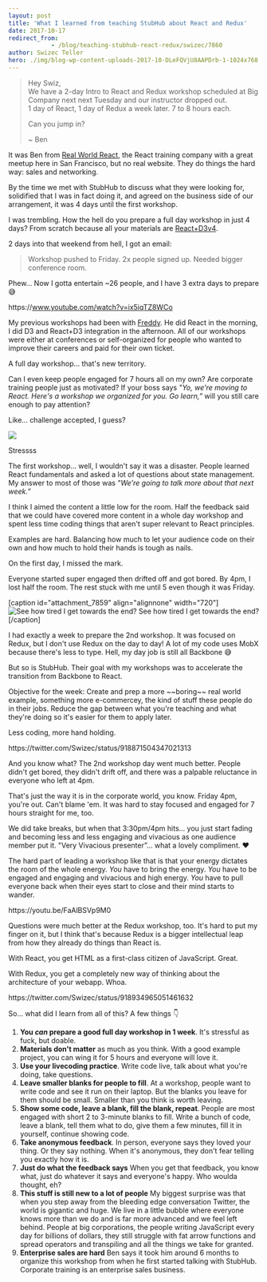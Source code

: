 ```yaml
---
layout: post
title: 'What I learned from teaching StubHub about React and Redux'
date: 2017-10-17
redirect_from: 
            - /blog/teaching-stubhub-react-redux/swizec/7860
author: Swizec Teller
hero: ./img/blog-wp-content-uploads-2017-10-DLeFQVjU8AAPDrb-1-1024x768.jpg
---
```

> Hey Swiz,  
> We have a 2-day Intro to React and Redux workshop scheduled at Big Company next next Tuesday and our instructor dropped out.  
> 1 day of React, 1 day of Redux a week later. 7 to 8 hours each.
>
>
>
> Can you jump in?
>
>
>
> ~ Ben



It was Ben from [Real World React](http://www.realworldreact.com), the React training company with a great meetup here in San Francisco, but no real website. They do things the hard way: sales and networking.



By the time we met with StubHub to discuss what they were looking for, solidified that I was in fact doing it, and agreed on the business side of our arrangement, it was 4 days until the first workshop.



I was trembling. How the hell do you prepare a full day workshop in just 4 days? From scratch because all your materials are [React+D3v4](https://swizec.com/reactd3js/).



2 days into that weekend from hell, I got an email:



> Workshop pushed to Friday. 2x people signed up. Needed bigger conference room.



Phew… Now I gotta entertain ~26 people, and I have 3 extra days to prepare 😅



https&#x3A;//www.youtube.com/watch?v=ix5iqTZ8WCo



My previous workshops had been with [Freddy](https://github.com/freddyrangel). He did React in the morning, I did D3 and React+D3 integration in the afternoon. All of our workshops were either at conferences or self-organized for people who wanted to improve their careers and paid for their own ticket.



A full day workshop… that's new territory.



Can I even keep people engaged for 7 hours all on my own? Are corporate training people just as motivated? If your boss says _"Yo, we're moving to React. Here's a workshop we organized for you. Go learn,”_ will you still care enough to pay attention?



Like… challenge accepted, I guess?



![](./img/blog-wp-content-uploads-2017-10-DLeFQVjU8AAPDrb-1-1024x768.jpg)



Stressss



The first workshop… well, I wouldn't say it was a disaster. People learned React fundamentals and asked a lot of questions about state management. My answer to most of those was _"We're going to talk more about that next week.”_



I think I aimed the content a little low for the room. Half the feedback said that we could have covered more content in a whole day workshop and spent less time coding things that aren't super relevant to React principles.



Examples are hard. Balancing how much to let your audience code on their own and how much to hold their hands is tough as nails.



On the first day, I missed the mark.



Everyone started super engaged then drifted off and got bored. By 4pm, I lost half the room. The rest stuck with me until 5 even though it was Friday.



\[caption id="attachment_7859" align="alignnone" width="720"]![See how tired I get towards the end?](./img/blog-wp-content-uploads-2017-10-DLfgfdUUEAAk9xJ.png) See how tired I get towards the end?\[/caption]



I had exactly a week to prepare the 2nd workshop. It was focused on Redux, but I don't use Redux on the day to day! A lot of my code uses MobX because there's less to type. Hell, my day job is still all Backbone 😅



But so is StubHub. Their goal with my workshops was to accelerate the transition from Backbone to React.



Objective for the week: Create and prep a more \~~boring\~~ real world example, something more e-commercey, the kind of stuff these people do in their jobs. Reduce the gap between what you're teaching and what they're doing so it's easier for them to apply later.



Less coding, more hand holding.



https&#x3A;//twitter.com/Swizec/status/918871504347021313



And you know what? The 2nd workshop day went much better. People didn't get bored, they didn't drift off, and there was a palpable reluctance in everyone who left at 4pm.



That's just the way it is in the corporate world, you know. Friday 4pm, you're out. Can't blame 'em. It was hard to stay focused and engaged for 7 hours straight for me, too.



We did take breaks, but when that 3:30pm/4pm hits… you just start fading and becoming less and less engaging and vivacious as one audience member put it. "Very Vivacious presenter”… what a lovely compliment. ❤️



The hard part of leading a workshop like that is that your energy dictates the room of the whole energy. _You_ have to bring the energy. _You_ have to be engaged and engaging and vivacious and high energy. _You_ have to pull everyone back when their eyes start to close and their mind starts to wander.



https&#x3A;//youtu.be/FaAlBSVp9M0



Questions were much better at the Redux workshop, too. It's hard to put my finger on it, but I think that's because Redux is a bigger intellectual leap from how they already do things than React is.



With React, you get HTML as a first-class citizen of JavaScript. Great.



With Redux, you get a completely new way of thinking about the architecture of your webapp. Whoa.



https&#x3A;//twitter.com/Swizec/status/918934965051461632



So… what did I learn from all of this? A few things 👇



1. **You _can_ prepare a good full day workshop in 1 week**. It's stressful as fuck, but doable.
2. **Materials don't matter** as much as you think. With a good example project, you can wing it for 5 hours and everyone will love it.
3. **Use your livecoding practice**. Write code live, talk about what you're doing, take questions.
4. **Leave smaller blanks for people to fill**. At a workshop, people want to write code and see it run on their laptop. But the blanks you leave for them should be small. Smaller than you think is worth leaving.
5. **Show some code, leave a blank, fill the blank, repeat**. People are most engaged with short 2 to 3-minute blanks to fill. Write a bunch of code, leave a blank, tell them what to do, give them a few minutes, fill it in yourself, continue showing code.
6. **Take anonymous feedback**. In person, everyone says they loved your thing. Or they say nothing. When it's anonymous, they don't fear telling you exactly how it is.
7. **Just do what the feedback says** When you get that feedback, you know what, just do whatever it says and everyone's happy. Who woulda thought, eh?
8. **This stuff is still new to a lot of people** My biggest surprise was that when you step away from the bleeding edge conversation Twitter, the world is gigantic and huge. We live in a little bubble where everyone knows more than we do and is far more advanced and we feel left behind. People at big corporations, the people writing JavaScript every day for billions of dollars, they still struggle with fat arrow functions and spread operators and transpiling and all the things we take for granted.
9. **Enterprise sales are hard** Ben says it took him around 6 months to organize this workshop from when he first started talking with StubHub. Corporate training is an enterprise sales business.